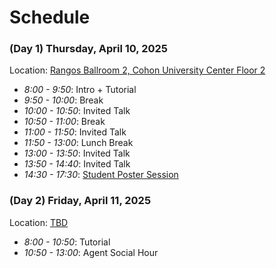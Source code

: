 # Schedule 

### (Day 1) Thursday, April 10, 2025

Location: [Rangos Ballroom 2, Cohon University Center Floor 2](https://www.cmu.edu/cohon-university-center/images/floor-plans/CUC_2.pdf)

- _8:00 - 9:50_: Intro + Tutorial
- _9:50 - 10:00_: Break
- _10:00 - 10:50_: Invited Talk
- _10:50 - 11:00_: Break
- _11:00 - 11:50_: Invited Talk
- _11:50 - 13:00_: Lunch Break
- _13:00 - 13:50_: Invited Talk
- _13:50 - 14:40_: Invited Talk
- _14:30 - 17:30_: [Student Poster Session](/posters)

### (Day 2) Friday, April 11, 2025 

Location: [TBD](https://www.cmu.edu/cohon-university-center/images/floor-plans/CUC_1.pdf)
- _8:00 - 10:50_: Tutorial
- _10:50 - 13:00_: Agent Social Hour

